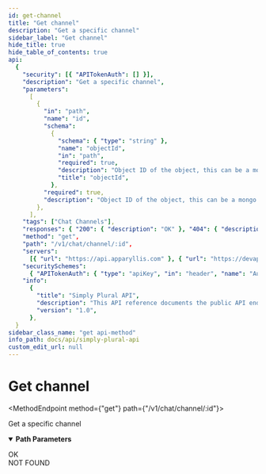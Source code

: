```yaml
---
id: get-channel
title: "Get channel"
description: "Get a specific channel"
sidebar_label: "Get channel"
hide_title: true
hide_table_of_contents: true
api:
  {
    "security": [{ "APITokenAuth": [] }],
    "description": "Get a specific channel",
    "parameters":
      [
        {
          "in": "path",
          "name": "id",
          "schema":
            {
              "schema": { "type": "string" },
              "name": "objectId",
              "in": "path",
              "required": true,
              "description": "Object ID of the object, this can be a mongo ID but also a plain string (backwards-compatibility). When using POST or add API calls, this property is optional.",
              "title": "objectId",
            },
          "required": true,
          "description": "Object ID of the object, this can be a mongo ID but also a plain string (backwards-compatibility). When using POST or add API calls, this property is optional.",
        },
      ],
    "tags": ["Chat Channels"],
    "responses": { "200": { "description": "OK" }, "404": { "description": "NOT FOUND" } },
    "method": "get",
    "path": "/v1/chat/channel/:id",
    "servers":
      [{ "url": "https://api.apparyllis.com" }, { "url": "https://devapi.apparyllis.com" }],
    "securitySchemes":
      { "APITokenAuth": { "type": "apiKey", "in": "header", "name": "Authorization" } },
    "info":
      {
        "title": "Simply Plural API",
        "description": "This API reference documents the public API endpoints. You can see a list of all public endpoints here https://github.com/ApparyllisOrg/SimplyPluralApi/blob/main/src/api/v1/routes.ts",
        "version": "1.0",
      },
  }
sidebar_class_name: "get api-method"
info_path: docs/api/simply-plural-api
custom_edit_url: null
---
```



<h1 className={"openapi__heading"}>Get channel</h1>

<MethodEndpoint method={"get"} path={"/v1/chat/channel/:id"}></MethodEndpoint>

Get a specific channel

<details
  style={{ marginBottom: "1rem" }}
  className={"openapi-markdown__details"}
  data-collapsed={false}
  open={true}>
  <summary style={{}}>
    <strong>Path Parameters</strong>
  </summary>
  <div>
    <ul>
      <ParamsItem
        className={"paramsItem"}
        param={{
          in: "path",
          name: "id",
          schema: {
            schema: { type: "string" },
            name: "objectId",
            in: "path",
            required: true,
            description:
              "Object ID of the object, this can be a mongo ID but also a plain string (backwards-compatibility). When using POST or add API calls, this property is optional.",
            title: "objectId",
          },
          required: true,
          description:
            "Object ID of the object, this can be a mongo ID but also a plain string (backwards-compatibility). When using POST or add API calls, this property is optional.",
        }}></ParamsItem>
    </ul>
  </div>
</details>
<div>
  <div>
    <ApiTabs>
      <TabItem label={"200"} value={"200"}>
        <div>OK</div>
        <div></div>
      </TabItem>
      <TabItem label={"404"} value={"404"}>
        <div>NOT FOUND</div>
        <div></div>
      </TabItem>
    </ApiTabs>
  </div>
</div>
